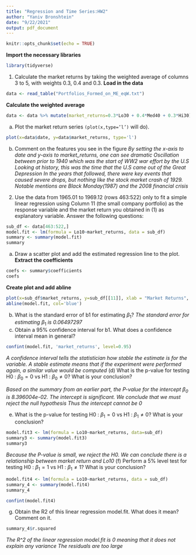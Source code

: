 ```yaml
---
title: "Regression and Time Series:HW2"
author: "Yaniv Bronshtein"
date: "9/22/2021"
output: pdf_document
---
```


```r
knitr::opts_chunk$set(echo = TRUE)
```
**Import the necessary libraries**
```r
library(tidyverse)
```

1. Calculate the market returns by taking the weighted average of columns 3 to 5, with weights 0.3, 0.4 and 0.3.
**Load in the data**
```r
data <- read_table("Portfolios_Formed_on_ME_eqW.txt")
```

**Calculate the weighted average**
```r
data <- data %>% mutate(market_returns=0.3*Lo30 + 0.4*Med40 + 0.3*Hi30)
```
(a) Plot the market return series `(plot(x,type=’l’)` will do).
```r
plot(x=data$date, y=data$market_returns, type='l')
```

(b) Comment on the features you see in the figure
*By setting the x-axis to date and y-axis to market_returns, one can see dramatic*
*Oscillation between prior to 1940 which was the start of WW2 war effort by the U.S*
*Looking at history, this was the time that the U.S came out of the Great Depression*
*In the years that followed, there were key events that caused severe drops,*
*but nothing like the stock market crash of 1929. Notable mentions are Black Monday(1987)*
*and the 2008 financial crisis*

2. Use the data from 1965.01 to 1969.12 (rows 463:522) only to fit a simple linear regression using Column 11 (the small company portfolio) as the response variable and the market return you obtained in (1) as explanatory variable. Answer the following questions:
```r
sub_df <- data[463:522,]
model.fit <- lm(formula = Lo10~market_returns, data = sub_df)
summary <- summary(model.fit)
summary
```


(a) Draw a scatter plot and add the estimated regression line to the plot.
**Extract the coefficients**
```r
coefs <- summary$coefficients
coefs

```

**Create plot and add abline**
```r
plot(x=sub_df$market_returns, y=sub_df[[11]], xlab = "Market Returns", ylab = "Lo10")
abline(model.fit, col='blue')
```
(b) What is the standard error of b1 for estimating $\beta_1$?
*The standard error for estimating* $\beta_1$ *is 0.06497297*
(c) Obtain a 95% confidence interval for b1. What does a confidence interval mean in general?
```r
confint(model.fit, 'market_returns', level=0.95)

```
*A confidence interval tells the statistician how stable the estimate is for the variable.* 
*A stable estimate means that if the experiment were performed again, a similar value would be computed*
(d) What is the p-value for testing H0 : $\beta_0 = 0$ vs H1 : $\beta_0 \ne 0$? What is your conclusion?

*Based on the summary from an earlier part, the P-value for the intercept $\beta_0$*
*is 8.396004e-02. The intercept is significant. We conclude that we must reject the null hypothesis*
*Thus the intercept cannot be 0*

(e) What is the p-value for testing H0 : $\beta_1 = 0$ vs H1 : $\beta_1 \ne 0$? What is your conclusion?
```r
model.fit3 <- lm(formula = Lo10~market_returns, data=sub_df)
summary3 <- summary(model.fit3)
summary3

```
*Because the P-value is small, we reject the H0. We can conclude there is a relationship between*
*market return and Lo10*
(f) Perform a 5% level test for testing H0 : $\beta_1 = 1$ vs H1 : $\beta_1 \ne 1$? What is your conclusion?
```r
model.fit4 <- lm(formula = Lo10~market_returns, data = sub_df)
summary_4 <- summary(model.fit4)
summary_4
```
```r
confint(model.fit4)
```
(g) Obtain the R2 of this linear regression model.fit. What does it mean? Comment on it.

```r

summary_4$r.squared

```
*The R^2 of the linear regression model.fit is 0 meaning that it does not explain any variance*
*The residuals are too large*


